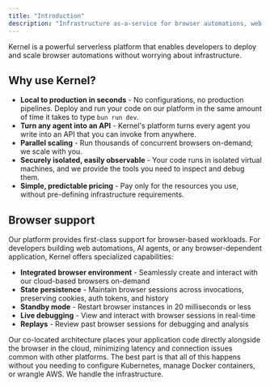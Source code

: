 ```yaml
---
title: "Introduction"
description: "Infrastructure as-a-service for browser automations, web agents, and more"
---
```


Kernel is a powerful serverless platform that enables developers to deploy and scale browser automations without worrying about infrastructure.

## Why use Kernel?

- **Local to production in seconds** - No configurations, no production pipelines. Deploy and run your code on our platform in the same amount of time it takes to type `bun run dev`.
- **Turn any agent into an API** - Kernel's platform turns every agent you write into an API that you can invoke from anywhere.
- **Parallel scaling** - Run thousands of concurrent browsers on-demand; we scale with you.
- **Securely isolated, easily observable** - Your code runs in isolated virtual machines, and we provide the tools you need to inspect and debug them.
- **Simple, predictable pricing** - Pay only for the resources you use, without pre-defining infrastructure requirements.

## Browser support

Our platform provides first-class support for browser-based workloads. For developers building web automations, AI agents, or any browser-dependent application, Kernel offers specialized capabilities:

- **Integrated browser environment** - Seamlessly create and interact with our cloud-based browsers on-demand
- **State persistence** - Maintain browser sessions across invocations, preserving cookies, auth tokens, and history
- **Standby mode** - Restart browser instances in 20 milliseconds or less
- **Live debugging** - View and interact with browser sessions in real-time
- **Replays** - Review past browser sessions for debugging and analysis

Our co-located architecture places your application code directly alongside the browser in the cloud, minimizing latency and connection issues common with other platforms. The best part is that all of this happens without you needing to configure Kubernetes, manage Docker containers, or wrangle AWS. We handle the infrastructure.

